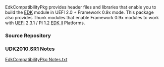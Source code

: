 <!-- [[Category:EDKII Packages]] -->
EdkCompatibilityPkg provides header files and libraries that enable you to build the [[EDK]] module in UEFI 2.0 + Framework 0.9x mode. This package also provides Thunk modules that enable Framework 0.9x modules to work with [[UEFI]] 2.3.1 / PI 1.2 [http://tianocore.github.io/edk2.html EDK II] Platforms.

===Source Repository===
{{Edk2SubPkg|EdkCompatibilityPkg}}
===UDK2010.SR1 Notes===
[http://sourceforge.net/projects/edk2/files/UDK2010%20Releases/UDK2010.SR1/Notes/EdkCompatibilityPkg%20Notes.txt/download EdkCompatibilityPkg Notes.txt]